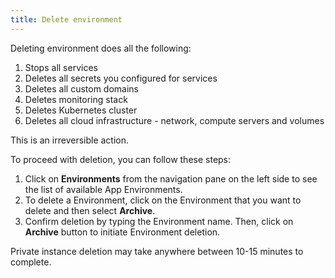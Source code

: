 ```yaml
---
title: Delete environment
---
```


Deleting environment does all the following:

1. Stops all services
2. Deletes all secrets you configured for services
3. Deletes all custom domains
4. Deletes monitoring stack
5. Deletes Kubernetes cluster
6. Deletes all cloud infrastructure - network, compute servers and volumes

<Warning>This is an irreversible action.</Warning>

To proceed with deletion, you can follow these steps:

1. Click on **Environments** from the navigation pane on the left side to see the list of available App
   Environments.
2. To delete a Environment, click on the Environment that you want to delete and then select **Archive**.
3. Confirm deletion by typing the Environment name. Then, click on **Archive** button to initiate Environment
   deletion.

Private instance deletion may take anywhere between 10-15 minutes to complete.

